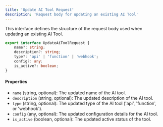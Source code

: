 ```yaml
---
title: 'Update AI Tool Request'
description: 'Request body for updating an existing AI Tool'
---
```


This interface defines the structure of the request body used when updating an existing AI Tool.

```typescript
export interface UpdateAiToolRequest {
    name?: string;
    description?: string;
    type?: 'api' | 'function' | 'webhook';
    config?: any;
    is_active?: boolean;
}
```

#### Properties

- `name` (string, optional): The updated name of the AI tool.
- `description` (string, optional): The updated description of the AI tool.
- `type` (string, optional): The updated type of the AI tool ('api', 'function', or 'webhook').
- `config` (any, optional): The updated configuration details for the AI tool.
- `is_active` (boolean, optional): The updated active status of the tool.
